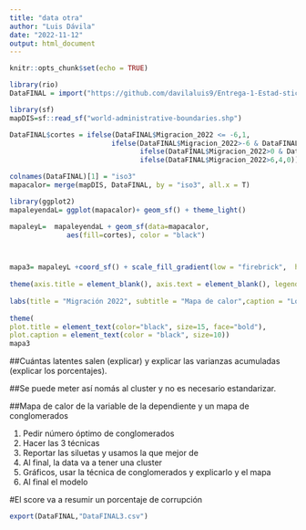 ```yaml
---
title: "data otra"
author: "Luis Dávila"
date: "2022-11-12"
output: html_document
---
```


```r
knitr::opts_chunk$set(echo = TRUE)
```

```r
library(rio)
DataFINAL = import("https://github.com/davilaluis9/Entrega-1-Estad-stica/raw/main/DataFINAL5.csv")
```



```r
library(sf)
mapDIS=sf::read_sf("world-administrative-boundaries.shp")
```




```r
DataFINAL$cortes = ifelse(DataFINAL$Migracion_2022 <= -6,1,
                         ifelse(DataFINAL$Migracion_2022>-6 & DataFINAL$Migracion_2022<= 0,2,
                                ifelse(DataFINAL$Migracion_2022>0 & DataFINAL$Migracion_2022<= 6,3,
                                ifelse(DataFINAL$Migracion_2022>6,4,0))))
```



```r
colnames(DataFINAL)[1] = "iso3"
mapacalor= merge(mapDIS, DataFINAL, by = "iso3", all.x = T) 
```




```r
library(ggplot2)
mapaleyendaL= ggplot(mapacalor)+ geom_sf() + theme_light()

mapaleyL=  mapaleyendaL + geom_sf(data=mapacalor,
              aes(fill=cortes), color = "black")



mapa3= mapaleyL +coord_sf() + scale_fill_gradient(low = "firebrick",  high = "white", breaks=seq(from=-11, to=14, by=.5)) + theme_void() + 
  
theme(axis.title = element_blank(), axis.text = element_blank(), legend.position = c(1.1,0.55)) + labs(fill=" ") + theme(legend.text = element_text(size = 13)) +
  
labs(title = "Migración 2022", subtitle = "Mapa de calor",caption = "Los datos perdidos son de color gris") +
  
theme(
plot.title = element_text(color="black", size=15, face="bold"),
plot.caption = element_text(color = "black", size=10))
mapa3
```























##Cuántas latentes salen (explicar) y explicar las varianzas acumuladas (explicar los porcentajes).

##Se puede meter así nomás al cluster y no es necesario estandarizar.

##Mapa de calor de la variable de la dependiente y un mapa de conglomerados

1. Pedir número óptimo de conglomerados
2. Hacer las 3 técnicas
3. Reportar las siluetas y usamos la que mejor de
4. Al final, la data va a tener una cluster 
5. Gráficos, usar la técnica de conglomerados y explicarlo y el mapa
6. Al final el modelo




#El score va a resumir un porcentaje de corrupción 








```r
export(DataFINAL,"DataFINAL3.csv")
```



